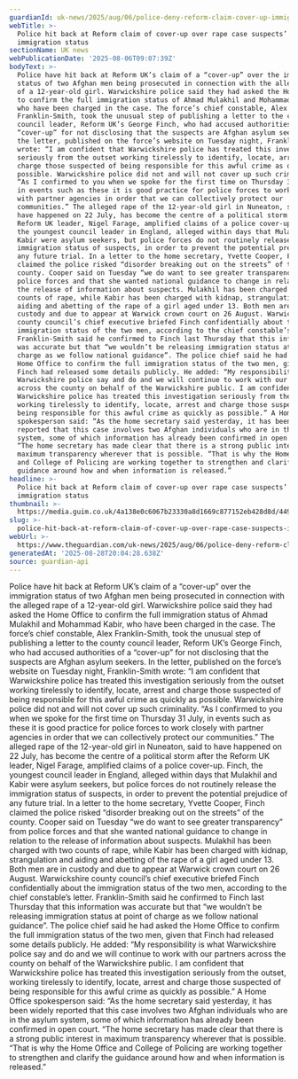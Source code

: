 ```yaml
---
guardianId: uk-news/2025/aug/06/police-deny-reform-claim-cover-up-immigration-warwickshire
webTitle: >-
  Police hit back at Reform claim of cover-up over rape case suspects’
  immigration status
sectionName: UK news
webPublicationDate: '2025-08-06T09:07:39Z'
bodyText: >-
  Police have hit back at Reform UK’s claim of a “cover-up” over the immigration
  status of two Afghan men being prosecuted in connection with the alleged rape
  of a 12-year-old girl. Warwickshire police said they had asked the Home Office
  to confirm the full immigration status of Ahmad Mulakhil and Mohammad Kabir,
  who have been charged in the case. The force’s chief constable, Alex
  Franklin-Smith, took the unusual step of publishing a letter to the county
  council leader, Reform UK’s George Finch, who had accused authorities of a
  “cover-up” for not disclosing that the suspects are Afghan asylum seekers. In
  the letter, published on the force’s website on Tuesday night, Franklin-Smith
  wrote: “I am confident that Warwickshire police has treated this investigation
  seriously from the outset working tirelessly to identify, locate, arrest and
  charge those suspected of being responsible for this awful crime as quickly as
  possible. Warwickshire police did not and will not cover up such criminality.
  “As I confirmed to you when we spoke for the first time on Thursday 31 July,
  in events such as these it is good practice for police forces to work closely
  with partner agencies in order that we can collectively protect our
  communities.” The alleged rape of the 12-year-old girl in Nuneaton, said to
  have happened on 22 July, has become the centre of a political storm after the
  Reform UK leader, Nigel Farage, amplified claims of a police cover-up. Finch,
  the youngest council leader in England, alleged within days that Mulakhil and
  Kabir were asylum seekers, but police forces do not routinely release the
  immigration status of suspects, in order to prevent the potential prejudice of
  any future trial. In a letter to the home secretary, Yvette Cooper, Finch
  claimed the police risked “disorder breaking out on the streets” of the
  county. Cooper said on Tuesday “we do want to see greater transparency” from
  police forces and that she wanted national guidance to change in relation to
  the release of information about suspects. Mulakhil has been charged with two
  counts of rape, while Kabir has been charged with kidnap, strangulation and
  aiding and abetting of the rape of a girl aged under 13. Both men are in
  custody and due to appear at Warwick crown court on 26 August. Warwickshire
  county council’s chief executive briefed Finch confidentially about the
  immigration status of the two men, according to the chief constable’s letter.
  Franklin-Smith said he confirmed to Finch last Thursday that this information
  was accurate but that “we wouldn’t be releasing immigration status at point of
  charge as we follow national guidance”. The police chief said he had asked the
  Home Office to confirm the full immigration status of the two men, given that
  Finch had released some details publicly. He added: “My responsibility is what
  Warwickshire police say and do and we will continue to work with our partners
  across the county on behalf of the Warwickshire public. I am confident that
  Warwickshire police has treated this investigation seriously from the outset,
  working tirelessly to identify, locate, arrest and charge those suspected of
  being responsible for this awful crime as quickly as possible.” A Home Office
  spokesperson said: “As the home secretary said yesterday, it has been widely
  reported that this case involves two Afghan individuals who are in the asylum
  system, some of which information has already been confirmed in open court.
  “The home secretary has made clear that there is a strong public interest in
  maximum transparency wherever that is possible. “That is why the Home Office
  and College of Policing are working together to strengthen and clarify the
  guidance around how and when information is released.”
headline: >-
  Police hit back at Reform claim of cover-up over rape case suspects’
  immigration status
thumbnail: >-
  https://media.guim.co.uk/4a138e0c6067b23330a8d1669c877152eb428d8d/449_29_4258_3408/500.jpg
slug: >-
  police-hit-back-at-reform-claim-of-cover-up-over-rape-case-suspects-immigration-status
webUrl: >-
  https://www.theguardian.com/uk-news/2025/aug/06/police-deny-reform-claim-cover-up-immigration-warwickshire
generatedAt: '2025-08-28T20:04:28.638Z'
source: guardian-api
---
```

Police have hit back at Reform UK’s claim of a “cover-up” over the immigration status of two Afghan men being prosecuted in connection with the alleged rape of a 12-year-old girl. Warwickshire police said they had asked the Home Office to confirm the full immigration status of Ahmad Mulakhil and Mohammad Kabir, who have been charged in the case. The force’s chief constable, Alex Franklin-Smith, took the unusual step of publishing a letter to the county council leader, Reform UK’s George Finch, who had accused authorities of a “cover-up” for not disclosing that the suspects are Afghan asylum seekers. In the letter, published on the force’s website on Tuesday night, Franklin-Smith wrote: “I am confident that Warwickshire police has treated this investigation seriously from the outset working tirelessly to identify, locate, arrest and charge those suspected of being responsible for this awful crime as quickly as possible. Warwickshire police did not and will not cover up such criminality. “As I confirmed to you when we spoke for the first time on Thursday 31 July, in events such as these it is good practice for police forces to work closely with partner agencies in order that we can collectively protect our communities.” The alleged rape of the 12-year-old girl in Nuneaton, said to have happened on 22 July, has become the centre of a political storm after the Reform UK leader, Nigel Farage, amplified claims of a police cover-up. Finch, the youngest council leader in England, alleged within days that Mulakhil and Kabir were asylum seekers, but police forces do not routinely release the immigration status of suspects, in order to prevent the potential prejudice of any future trial. In a letter to the home secretary, Yvette Cooper, Finch claimed the police risked “disorder breaking out on the streets” of the county. Cooper said on Tuesday “we do want to see greater transparency” from police forces and that she wanted national guidance to change in relation to the release of information about suspects. Mulakhil has been charged with two counts of rape, while Kabir has been charged with kidnap, strangulation and aiding and abetting of the rape of a girl aged under 13. Both men are in custody and due to appear at Warwick crown court on 26 August. Warwickshire county council’s chief executive briefed Finch confidentially about the immigration status of the two men, according to the chief constable’s letter. Franklin-Smith said he confirmed to Finch last Thursday that this information was accurate but that “we wouldn’t be releasing immigration status at point of charge as we follow national guidance”. The police chief said he had asked the Home Office to confirm the full immigration status of the two men, given that Finch had released some details publicly. He added: “My responsibility is what Warwickshire police say and do and we will continue to work with our partners across the county on behalf of the Warwickshire public. I am confident that Warwickshire police has treated this investigation seriously from the outset, working tirelessly to identify, locate, arrest and charge those suspected of being responsible for this awful crime as quickly as possible.” A Home Office spokesperson said: “As the home secretary said yesterday, it has been widely reported that this case involves two Afghan individuals who are in the asylum system, some of which information has already been confirmed in open court. “The home secretary has made clear that there is a strong public interest in maximum transparency wherever that is possible. “That is why the Home Office and College of Policing are working together to strengthen and clarify the guidance around how and when information is released.”
